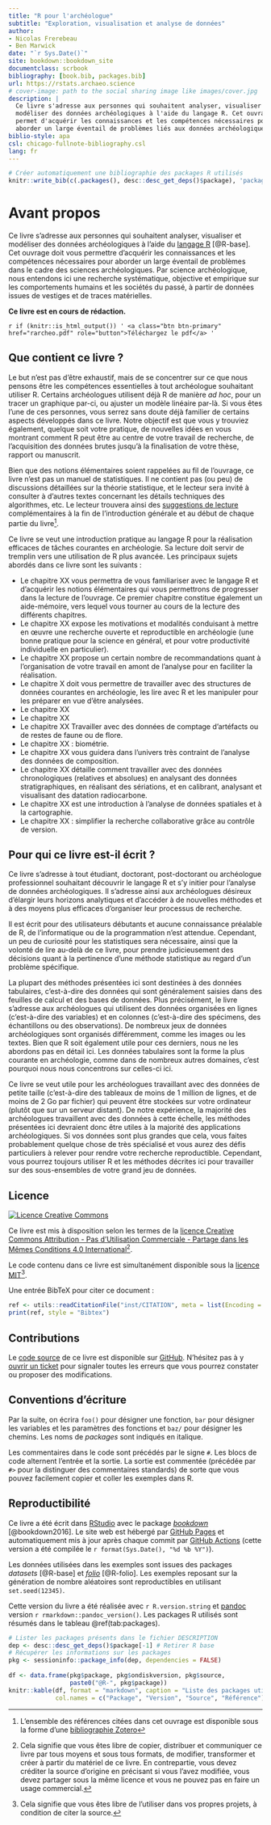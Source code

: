 ```yaml
--- 
title: "R pour l'archéologue"
subtitle: "Exploration, visualisation et analyse de données"
author:
- Nicolas Frerebeau
- Ben Marwick
date: "`r Sys.Date()`"
site: bookdown::bookdown_site
documentclass: scrbook
bibliography: [book.bib, packages.bib]
url: https://rstats.archaeo.science
# cover-image: path to the social sharing image like images/cover.jpg
description: |
  Ce livre s'adresse aux personnes qui souhaitent analyser, visualiser et 
  modéliser des données archéologiques à l'aide du langage R. Cet ouvrage vous 
  permet d'acquérir les connaissances et les compétences nécessaires pour 
  aborder un large éventail de problèmes liés aux données archéologiques.
biblio-style: apa
csl: chicago-fullnote-bibliography.csl
lang: fr
---
```


```r
# Créer automatiquement une bibliographie des packages R utilisés
knitr::write_bib(c(.packages(), desc::desc_get_deps()$package), 'packages.bib')
```

# Avant propos {-}

Ce livre s'adresse aux personnes qui souhaitent analyser, visualiser et modéliser des données archéologiques à l'aide du [langage R](https://www.r-project.org/) [@R-base]. Cet ouvrage doit vous permettre d'acquérir les connaissances et les compétences nécessaires pour aborder un large éventail de problèmes dans le cadre des sciences archéologiques. Par science archéologique, nous entendons ici une recherche systématique, objective et empirique sur les comportements humains et les sociétés du passé, à partir de données issues de vestiges et de traces matérielles.

**Ce livre est en cours de rédaction.**

`r if (knitr::is_html_output()) '
<a class="btn btn-primary" href="rarcheo.pdf" role="button">Téléchargez le pdf</a>
'`

## Que contient ce livre ? {-}

Le but n'est pas d'être exhaustif, mais de se concentrer sur ce que nous pensons être les compétences essentielles à tout archéologue souhaitant utiliser R. Certains archéologues utilisent déjà R de manière *ad hoc*, pour un tracer un graphique par-ci, ou ajuster un modèle linéaire par-là. Si vous êtes l'une de ces personnes, vous serrez sans doute déjà familier de certains aspects développés dans ce livre. Notre objectif est que vous y trouviez également, quelque soit votre pratique, de nouvelles idées en vous montrant comment R peut être au centre de votre travail de recherche, de l'acquisition des données brutes jusqu'à la finalisation de votre thèse, rapport ou manuscrit.

Bien que des notions élémentaires soient rappelées au fil de l'ouvrage, ce livre n'est pas un manuel de statistiques. Il ne contient pas (ou peu) de discussions détaillées sur la théorie statistique, et le lecteur sera invité à consulter à d'autres textes concernant les détails techniques des algorithmes, etc. Le lecteur trouvera ainsi des [suggestions de lecture](#ressources-complémentaires) complémentaires à la fin de l'introduction générale et au début de chaque partie du livre^[L'ensemble des références citées dans cet ouvrage est disponible sous la forme d'une [bibliographie Zotero](https://www.zotero.org/groups/4507200/rarcheo/library)].

Ce livre se veut une introduction pratique au langage R pour la réalisation efficaces de tâches courantes en archéologie. Sa lecture doit servir de tremplin vers une utilisation de R plus avancée. Les principaux sujets abordés dans ce livre sont les suivants :

* Le chapitre XX vous permettra de vous familiariser avec le langage R et d'acquérir les notions élémentaires qui vous permettrons de progresser dans la lecture de l'ouvrage. Ce premier chapitre constitue également un aide-mémoire, vers lequel vous tourner au cours de la lecture des différents chapitres.
* Le chapitre XX expose les motivations et modalités conduisant à mettre en œuvre une recherche ouverte et reproductible en archéologie (une bonne pratique pour la science en général, et pour votre productivité individuelle en particulier).
* Le chapitre XX propose un certain nombre de recommandations quant à l'organisation de votre travail en amont de l'analyse pour en faciliter la réalisation.
* Le chapitre X doit vous permettre de travailler avec des structures de données courantes en archéologie, les lire avec R et les manipuler pour les préparer en vue d'être analysées.
* Le chapitre XX
* Le chapitre XX
* Le chapitre XX Travailler avec des données de comptage d'artéfacts ou de restes de faune ou de flore.
* Le chapitre XX : biométrie.
* Le chapitre XX vous guidera dans l'univers très contraint de l'analyse des données de composition.
* Le chapitre XX détaille comment travailler avec des données chronologiques (relatives et absolues) en analysant des données stratigraphiques, en réalisant des sériations, et en calibrant, analysant et visualisant des datation radiocarbone.
* Le chapitre XX est une introduction à l'analyse de données spatiales et à la cartographie.
* Le chapitre XX : simplifier la recherche collaborative grâce au contrôle de version.

## Pour qui ce livre est-il écrit ? {-}

Ce livre s'adresse à tout étudiant, doctorant, post-doctorant ou archéologue professionnel souhaitant découvrir le langage R et s'y initier pour l'analyse de données archéologiques. Il s'adresse ainsi aux archéologues désireux d'élargir leurs horizons analytiques et d'accéder à de nouvelles méthodes et à des moyens plus efficaces d'organiser leur processus de recherche. 

Il est écrit pour des utilisateurs débutants et aucune connaissance préalable de R, de l'informatique ou de la programmation n'est attendue. Cependant, un peu de curiosité pour les statistiques sera nécessaire, ainsi que la volonté de lire au-delà de ce livre, pour prendre judicieusement des décisions quant à la pertinence d'une méthode statistique au regard d'un problème spécifique.

La plupart des méthodes présentées ici sont destinées à des données tabulaires, c'est-à-dire des données qui sont généralement saisies dans des feuilles de calcul et des bases de données. Plus précisément, le livre s'adresse aux archéologues qui utilisent des données organisées en lignes (c'est-à-dire des variables) et en colonnes (c'est-à-dire des spécimens, des échantillons ou des observations). De nombreux jeux de données archéologiques sont organisés différemment, comme les images ou les textes. Bien que R soit également utile pour ces derniers, nous ne les abordons pas en détail ici. Les données tabulaires sont la forme la plus courante en archéologie, comme dans de nombreux autres domaines, c'est pourquoi nous nous concentrons sur celles-ci ici.

Ce livre se veut utile pour les archéologues travaillant avec des données de petite taille (c'est-à-dire des tableaux de moins de 1 million de lignes, et de moins de 2 Go par fichier) qui peuvent être stockées sur votre ordinateur (plutôt que sur un serveur distant). De notre expérience, la majorité des archéologues travaillent avec des données à cette échelle, les méthodes présentées ici devraient donc être utiles à la majorité des applications archéologiques. Si vos données sont plus grandes que cela, vous faites probablement quelque chose de très spécialisé et vous aurez des défis particuliers à relever pour rendre votre recherche reproductible. Cependant, vous pourrez toujours utiliser R et les méthodes décrites ici pour travailler sur des sous-ensembles de votre grand jeu de données.

## Licence {-}

<a rel="license" href="http://creativecommons.org/licenses/by-nc-sa/4.0/"><img alt="Licence Creative Commons" style="border-width:0" src="https://i.creativecommons.org/l/by-nc-sa/4.0/88x31.png" /></a>

Ce livre est mis à disposition selon les termes de la <a rel="license" href="http://creativecommons.org/licenses/by-nc-sa/4.0/">licence Creative Commons Attribution - Pas d'Utilisation Commerciale - Partage dans les Mêmes Conditions 4.0 International</a>^[Cela signifie que vous êtes libre de copier, distribuer et communiquer ce livre par tous moyens et sous tous formats, de modifier, transformer et créer à partir du matériel de ce livre. En contrepartie, vous devez créditer la source d'origine en précisant si vous l'avez modifiée, vous devez partager sous la même licence et vous ne pouvez pas en faire un usage commercial.].

Le code contenu dans ce livre est simultanément disponible sous la [licence MIT](https://opensource.org/licenses/MIT)^[Cela signifie que vous êtes libre de l'utiliser dans vos propres projets, à condition de citer la source.].

Une entrée BibTeX pour citer ce document :

```r
ref <- utils::readCitationFile("inst/CITATION", meta = list(Encoding = "UTF-8"))
print(ref, style = "Bibtex")
```

## Contributions {-}

Le [code source](https://github.com/nfrerebeau/rarcheo) de ce livre est disponible sur [GitHub](https://github.com/). N'hésitez pas à y [ouvrir un ticket](https://github.com/nfrerebeau/rarcheo/issues) pour signaler toutes les erreurs que vous pourrez constater ou proposer des modifications.

## Conventions d'écriture {-}

Par la suite, on écrira `foo()` pour désigner une fonction, `bar` pour désigner les variables et les paramètres des fonctions et `baz/` pour désigner les chemins. Les noms de *packages* sont indiqués en italique.

Les commentaires dans le code sont précédés par le signe `#`. Les blocs de code alternent l'entrée et la sortie. La sortie est commentée (précédée par `#>` pour la distinguer des commentaires standards) de sorte que vous pouvez facilement copier et coller les exemples dans R.

## Reproductibilité {-}

Ce livre a été écrit dans [RStudio](http://www.rstudio.com/ide/) avec le package [*bookdown*](http://bookdown.org/) [@bookdown2016]. Le site web est hébergé par [GitHub Pages](https://pages.github.com/) et automatiquement mis à jour après chaque commit par [GitHub Actions](https://github.com/nfrerebeau/rarcheo/actions) (cette version a été compilée le `r format(Sys.Date(), "%d %b %Y")`).

Les données utilisées dans les exemples sont issues des packages *datasets* [@R-base] et [*folio*](https://packages.tesselle.org/folio/) [@R-folio]. Les exemples reposant sur la génération de nombre aléatoires sont reproductibles en utilisant `set.seed(12345)`.

Cette version du livre a été réalisée avec `r R.version.string` et [pandoc](https://pandoc.org/) version `r rmarkdown::pandoc_version()`. Les packages R utilisés sont résumés dans le tableau \@ref(tab:packages).

```r
# Lister les packages présents dans le fichier DESCRIPTION
dep <- desc::desc_get_deps()$package[-1] # Retirer R base
# Récupérer les informations sur les packages
pkg <- sessioninfo::package_info(dep, dependencies = FALSE)
  
df <- data.frame(pkg$package, pkg$ondiskversion, pkg$source, 
                 paste0("@R-", pkg$package))
knitr::kable(df, format = "markdown", caption = "Liste des packages utilisés.",
             col.names = c("Package", "Version", "Source", "Référence"))
```
